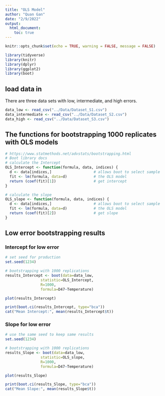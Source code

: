 ```yaml
---
title: "OLS Model"
author: "Quan Gan"
date: "2/9/2022"
output: 
  html_document:
    toc: true
---
```


```r
knitr::opts_chunk$set(echo = TRUE, warning = FALSE, message = FALSE)

library(tidyverse)
library(knitr)
library(dplyr)
library(ggplot2)
library(boot)
```

## load data in
There are three data sets with low, intermediate, and high errors.
```r
data_low <- read_csv("../Data/Dataset_S1.csv")
data_intermediate <- read_csv("../Data/Dataset_S2.csv")
data_high <- read_csv("../Data/Dataset_S3.csv")
```
## The functions for bootstrapping 1000 replicates with OLS models
```r
# https://www.statmethods.net/advstats/bootstrapping.html
# Boot library docs
# calculate the Intercept
OLS_Intercept <- function(formula, data, indices) {
  d <- data[indices,]                   # allows boot to select sample
  fit <- lm(formula, data=d)            # the OLS model
  return (coef(fit)[1])                 # get intercept
}

# calculate the slope
OLS_slope <- function(formula, data, indices) {
  d <- data[indices,]                   # allows boot to select sample
  fit <- lm(formula, data=d)            # the OLS model
  return (coef(fit)[2])                 # get slope
}

```

## Low error bootstrapping results

### Intercept for low error
```r

# set seed for production
set.seed(1234)

# bootstrapping with 1000 replications
results_Intercept <- boot(data=data_low, 
                statistic=OLS_Intercept,
                R=1000,
                formula=D47~Temperature)

plot(results_Intercept)

print(boot.ci(results_Intercept, type="bca"))
cat("Mean Intercept:", mean(results_Intercept$t))


```

### Slope for low error
```r
# use the same seed to keep same results
set.seed(1234)

# bootstrapping with 1000 replications
results_Slope <- boot(data=data_low, 
                statistic=OLS_slope,
                R=1000,
                formula=D47~Temperature)

plot(results_Slope)

print(boot.ci(results_Slope, type="bca"))
cat("Mean Slope:", mean(results_Slope$t))


```

